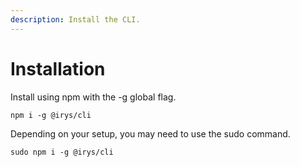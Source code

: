 ```yaml
---
description: Install the CLI.
---
```




# Installation

Install using npm with the -g global flag. 

```console
npm i -g @irys/cli
```

Depending on your setup, you may need to use the sudo command.

```console
sudo npm i -g @irys/cli
```